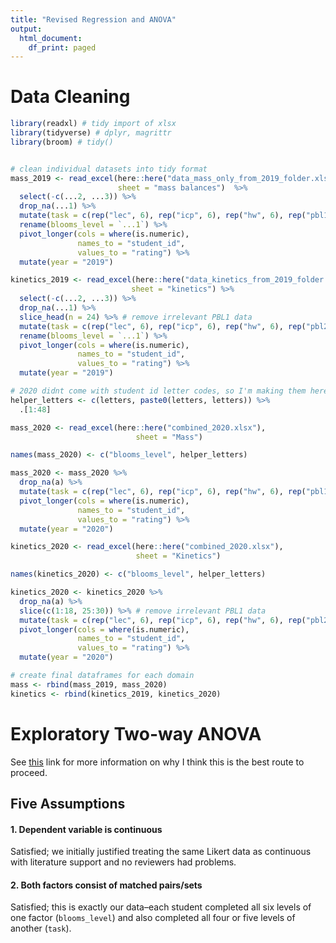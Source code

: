 ```yaml
---
title: "Revised Regression and ANOVA"
output:
  html_document:
    df_print: paged
---
```


# Data Cleaning

```r
library(readxl) # tidy import of xlsx
library(tidyverse) # dplyr, magrittr
library(broom) # tidy()


# clean individual datasets into tidy format
mass_2019 <- read_excel(here::here("data_mass_only_from_2019_folder.xlsx"),
                        sheet = "mass balances")  %>%
  select(-c(...2, ...3)) %>%
  drop_na(...1) %>%
  mutate(task = c(rep("lec", 6), rep("icp", 6), rep("hw", 6), rep("pbl1", 6), rep("pbl2", 6))) %>%
  rename(blooms_level = `...1`) %>%
  pivot_longer(cols = where(is.numeric),
               names_to = "student_id",
               values_to = "rating") %>%
  mutate(year = "2019")

kinetics_2019 <- read_excel(here::here("data_kinetics_from_2019_folder.xlsx"),
                           sheet = "kinetics") %>%
  select(-c(...2, ...3)) %>%
  drop_na(...1) %>%
  slice_head(n = 24) %>% # remove irrelevant PBL1 data
  mutate(task = c(rep("lec", 6), rep("icp", 6), rep("hw", 6), rep("pbl2", 6))) %>%
  rename(blooms_level = `...1`) %>%
  pivot_longer(cols = where(is.numeric),
               names_to = "student_id",
               values_to = "rating") %>%
  mutate(year = "2019")

# 2020 didnt come with student id letter codes, so I'm making them here
helper_letters <- c(letters, paste0(letters, letters)) %>%
  .[1:48]

mass_2020 <- read_excel(here::here("combined_2020.xlsx"),
                            sheet = "Mass")

names(mass_2020) <- c("blooms_level", helper_letters)

mass_2020 <- mass_2020 %>%
  drop_na(a) %>%
  mutate(task = c(rep("lec", 6), rep("icp", 6), rep("hw", 6), rep("pbl1", 6), rep("pbl2", 6))) %>%
  pivot_longer(cols = where(is.numeric),
               names_to = "student_id",
               values_to = "rating") %>%
  mutate(year = "2020")

kinetics_2020 <- read_excel(here::here("combined_2020.xlsx"),
                            sheet = "Kinetics")

names(kinetics_2020) <- c("blooms_level", helper_letters)

kinetics_2020 <- kinetics_2020 %>%
  drop_na(a) %>%
  slice(c(1:18, 25:30)) %>% # remove irrelevant PBL1 data
  mutate(task = c(rep("lec", 6), rep("icp", 6), rep("hw", 6), rep("pbl2", 6))) %>%
  pivot_longer(cols = where(is.numeric),
               names_to = "student_id",
               values_to = "rating") %>%
  mutate(year = "2020")

```

```r
# create final dataframes for each domain
mass <- rbind(mass_2019, mass_2020)
kinetics <- rbind(kinetics_2019, kinetics_2020)
```

# Exploratory Two-way ANOVA
See [this](https://statistics.laerd.com/spss-tutorials/two-way-repeated-measures-anova-using-spss-statistics.php) link for more information on why I think this is the best route to proceed.

## Five Assumptions

#### 1. Dependent variable is continuous

Satisfied; we initially justified treating the same Likert data as continuous with literature support and no reviewers had problems.

#### 2. Both factors consist of matched pairs/sets

Satisfied; this is exactly our data--each student completed all six levels of one factor (`blooms_level`) and also completed all four or five levels of another (`task`).